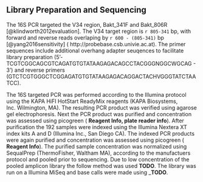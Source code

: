 

## Library Preparation and Sequencing
The 16S PCR targeted the V34 region, Bakt_341F and Bakt_806R [@klindworth2012evaluation].
The V34 target region is `r 805-341` bp, with forward and reverse reads overlaping by `r 600 - (805-341)` bp [@yang2016sensitivity] ( http://probebase.csb.univie.ac.at).
The primer sequences include additional overhang adapter seuqences to facilitate library preparation (5'- TCGTCGGCAGCGTCAGATGTGTATAAGAGACAGCCTACGGGNGGCWGCAG - 3') and reverse primers (GTCTCGTGGGCTCGGAGATGTGTATAAGAGACAGGACTACHVGGGTATCTAATCC).

The 16S targeted PCR was performed according to the Illumina protocol using the KAPA HiFI HotStart ReadyMix reagents (KAPA Biosystems, Inc. Wilmington, MA).
The resulting PCR product was verified using agarose gel electrophoresis.
Next the PCR product was purified and concentration was assessed using picogreen ( __Reagent Info, plate reader info__). 
After purification the 192 samples were indexed using the Illumina Nextera XT index kits A and D (Illumina Inc., San Diego CA).
The indexed PCR products were again purified and concentration was assessed using picogreen ( __Reagent Info__).
The purified sample concentration was normalized using SequalPrep (ThermoFisher, Waltham MA), according to the manufactuers protocol and pooled prior to sequencing.
Due to low concentration of the pooled amplicon library the follow method was used __TODO__.
The library was run on a Illumina MiSeq and base calls were made using ___TODO__.
